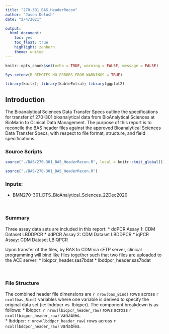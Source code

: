 ```yaml
---
title: "270-301_BAS_HeaderRecon"
author: "Jason Delosh"
date: "2/4/2021"

output: 
  html_document:
    toc: yes
    toc_float: true
    highlight: zenburn
    theme: united
---
```



```r
knitr::opts_chunk$set(echo = TRUE, warning = FALSE, message = FALSE)

Sys.setenv(R_REMOTES_NO_ERRORS_FROM_WARNINGS = TRUE)

library(knitr); library(kableExtra); library(ggplot2)
```


## **Introduction**

The Bioanalytical Sciences Data Transfer Specs outline the specifications for transfer of 270-301 bioanalytical data from BioAnalytical Sciences at BioMarin to Clinical Data Management.  The purpose of this report is to reconcile the BAS header files against the approved Bioanalytical Sciences Data Transfer Specs, with respect to file format, structure, and field specifications.

### **Source Scripts**

```r
source("./BAS/270-301_BAS_HeaderRecon.R", local = knitr::knit_global())
```

```r
source("./BAS/270-301_BAS_HeaderRecon.R")
```

### **Inputs:**

* BMN270-301_DTS_BioAnalytical_Sciences_22Dec2020

<br>


### **Summary**

Three assay data sets are included in this report: 
*  ddPCR Assay 1:  CDM Dataset LBDDPCR
*  ddPCR Assay 2: CDM Dataset LBDDPCR
*  iqPCR Assay: CDM Dataset LBIQPCR

Upon transfer of the files, by BAS to CDM via sFTP server, clinical programming will bind like files together such that two files are uploaded to the ACE server:
*  lbiqpcr_header.sas7bdat
*  lbddpcr_header.sas7bdat

<br>


### **File Structure**

The combined header file dimensions are `r nrow(bas_Bind)` rows across `r ncol(bas_Bind)` variables where one variable is derived to specify the original data set (ie: lbddpcr vs. lbiqpcr).  The component breakdown is as follows:
*  lbiqpcr: `r nrow(lbiqpcr_header_raw)` rows across `r ncol(lbiqpcr_header_raw)` variables.  
*  lbddpcr: `r nrow(lbddpcr_header_raw)` rows across `r ncol(lbddpcr_header_raw)` variables.